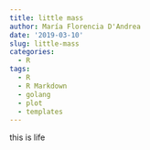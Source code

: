 ```yaml
---
title: little mass
author: María Florencia D'Andrea
date: '2019-03-10'
slug: little-mass
categories:
  - R
tags:
  - R
  - R Markdown
  - golang
  - plot
  - templates
---
```


this is life